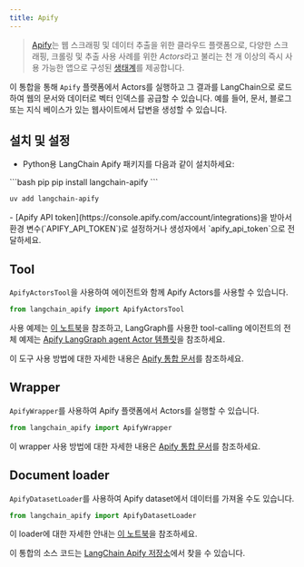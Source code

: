 ```yaml
---
title: Apify
---
```


>[Apify](https://apify.com)는 웹 스크래핑 및 데이터 추출을 위한 클라우드 플랫폼으로,
>다양한 스크래핑, 크롤링 및 추출 사용 사례를 위한 *Actors*라고 불리는 천 개 이상의
>즉시 사용 가능한 앱으로 구성된 [생태계](https://apify.com/store)를 제공합니다.


이 통합을 통해 `Apify` 플랫폼에서 Actors를 실행하고 그 결과를 LangChain으로 로드하여 웹의 문서와 데이터로 벡터
인덱스를 공급할 수 있습니다. 예를 들어, 문서, 블로그 또는 지식 베이스가 있는 웹사이트에서 답변을 생성할 수 있습니다.


## 설치 및 설정

- Python용 LangChain Apify 패키지를 다음과 같이 설치하세요:
<CodeGroup>
```bash pip
pip install langchain-apify
```

```bash uv
uv add langchain-apify
```
</CodeGroup>
- [Apify API token](https://console.apify.com/account/integrations)을 받아서 환경 변수(`APIFY_API_TOKEN`)로 설정하거나
  생성자에서 `apify_api_token`으로 전달하세요.

## Tool

`ApifyActorsTool`을 사용하여 에이전트와 함께 Apify Actors를 사용할 수 있습니다.

```python
from langchain_apify import ApifyActorsTool
```

사용 예제는 [이 노트북](/oss/integrations/tools/apify_actors)을 참조하고, LangGraph를 사용한 tool-calling 에이전트의 전체 예제는 [Apify LangGraph agent Actor 템플릿](https://apify.com/templates/python-langgraph)을 참조하세요.

이 도구 사용 방법에 대한 자세한 내용은 [Apify 통합 문서](https://docs.apify.com/platform/integrations/langgraph)를 참조하세요.

## Wrapper

`ApifyWrapper`를 사용하여 Apify 플랫폼에서 Actors를 실행할 수 있습니다.

```python
from langchain_apify import ApifyWrapper
```

이 wrapper 사용 방법에 대한 자세한 내용은 [Apify 통합 문서](https://docs.apify.com/platform/integrations/langchain)를 참조하세요.


## Document loader

`ApifyDatasetLoader`를 사용하여 Apify dataset에서 데이터를 가져올 수도 있습니다.

```python
from langchain_apify import ApifyDatasetLoader
```

이 loader에 대한 자세한 안내는 [이 노트북](/oss/integrations/document_loaders/apify_dataset)을 참조하세요.


이 통합의 소스 코드는 [LangChain Apify 저장소](https://github.com/apify/langchain-apify)에서 찾을 수 있습니다.